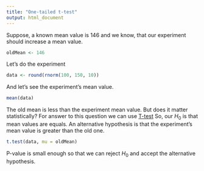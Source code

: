 ```yaml
---
title: "One-tailed t-test"
output: html_document
---
```


Suppose, a known mean value is 146 and we know, that our experiment should increase a mean value.
```r
oldMean <- 146
```

Let's do the experiment
```r
data <- round(rnorm(100, 150, 10))
```

And let's see the experiment's mean value.
```r
mean(data)
```
The old mean is less than the experiment mean value. But does it matter statistically?
For answer to this question we can use [T-test](https://en.wikipedia.org/wiki/Student's_t-test)
So, our $H_0$ is that mean values are equals. An alternative hypothesis is that the experiment's mean value is greater than the old one.

```r
t.test(data, mu = oldMean)
```
P-value is small enough so that we can reject $H_0$ and accept the alternative hypothesis.